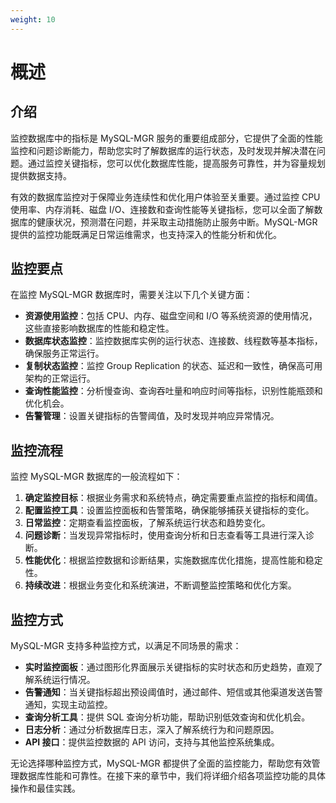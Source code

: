 ```yaml
---
weight: 10
---
```


# 概述

## 介绍

监控数据库中的指标是 MySQL-MGR 服务的重要组成部分，它提供了全面的性能监控和问题诊断能力，帮助您实时了解数据库的运行状态，及时发现并解决潜在问题。通过监控关键指标，您可以优化数据库性能，提高服务可靠性，并为容量规划提供数据支持。

有效的数据库监控对于保障业务连续性和优化用户体验至关重要。通过监控 CPU 使用率、内存消耗、磁盘 I/O、连接数和查询性能等关键指标，您可以全面了解数据库的健康状况，预测潜在问题，并采取主动措施防止服务中断。MySQL-MGR 提供的监控功能既满足日常运维需求，也支持深入的性能分析和优化。

## 监控要点

在监控 MySQL-MGR 数据库时，需要关注以下几个关键方面：

- **资源使用监控**：包括 CPU、内存、磁盘空间和 I/O 等系统资源的使用情况，这些直接影响数据库的性能和稳定性。
- **数据库状态监控**：监控数据库实例的运行状态、连接数、线程数等基本指标，确保服务正常运行。
- **复制状态监控**：监控 Group Replication 的状态、延迟和一致性，确保高可用架构的正常运行。
- **查询性能监控**：分析慢查询、查询吞吐量和响应时间等指标，识别性能瓶颈和优化机会。
- **告警管理**：设置关键指标的告警阈值，及时发现并响应异常情况。

## 监控流程

监控 MySQL-MGR 数据库的一般流程如下：

1. **确定监控目标**：根据业务需求和系统特点，确定需要重点监控的指标和阈值。
2. **配置监控工具**：设置监控面板和告警策略，确保能够捕获关键指标的变化。
3. **日常监控**：定期查看监控面板，了解系统运行状态和趋势变化。
4. **问题诊断**：当发现异常指标时，使用查询分析和日志查看等工具进行深入诊断。
5. **性能优化**：根据监控数据和诊断结果，实施数据库优化措施，提高性能和稳定性。
6. **持续改进**：根据业务变化和系统演进，不断调整监控策略和优化方案。

## 监控方式

MySQL-MGR 支持多种监控方式，以满足不同场景的需求：

- **实时监控面板**：通过图形化界面展示关键指标的实时状态和历史趋势，直观了解系统运行情况。
- **告警通知**：当关键指标超出预设阈值时，通过邮件、短信或其他渠道发送告警通知，实现主动监控。
- **查询分析工具**：提供 SQL 查询分析功能，帮助识别低效查询和优化机会。
- **日志分析**：通过分析数据库日志，深入了解系统行为和问题原因。
- **API 接口**：提供监控数据的 API 访问，支持与其他监控系统集成。

无论选择哪种监控方式，MySQL-MGR 都提供了全面的监控能力，帮助您有效管理数据库性能和可靠性。在接下来的章节中，我们将详细介绍各项监控功能的具体操作和最佳实践。
